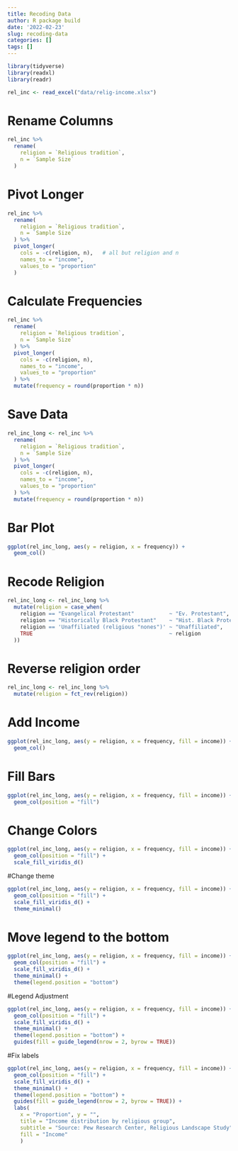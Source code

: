 ```yaml
---
title: Recoding Data
author: R package build
date: '2022-02-23'
slug: recoding-data
categories: []
tags: []
---
```

```r
library(tidyverse)
library(readxl)
library(readr)
```

```r
rel_inc <- read_excel("data/relig-income.xlsx")
```

# Rename Columns
```r
rel_inc %>%
  rename( 
    religion = `Religious tradition`, 
    n = `Sample Size` 
  )
```

# Pivot Longer
```r
rel_inc %>%
  rename(
    religion = `Religious tradition`,
    n = `Sample Size`
  ) %>%
  pivot_longer( 
    cols = -c(religion, n),   # all but religion and n 
    names_to = "income",  
    values_to = "proportion" 
  )
```

# Calculate Frequencies
```r
rel_inc %>%
  rename(
    religion = `Religious tradition`,
    n = `Sample Size`
  ) %>%
  pivot_longer(
    cols = -c(religion, n), 
    names_to = "income", 
    values_to = "proportion"
  ) %>%
  mutate(frequency = round(proportion * n))
```

# Save Data
```r
rel_inc_long <- rel_inc %>% 
  rename(
    religion = `Religious tradition`,
    n = `Sample Size`
  ) %>%
  pivot_longer(
    cols = -c(religion, n), 
    names_to = "income", 
    values_to = "proportion"
  ) %>%
  mutate(frequency = round(proportion * n))
```

# Bar Plot
```r
ggplot(rel_inc_long, aes(y = religion, x = frequency)) +
  geom_col()
```

# Recode Religion
```r
rel_inc_long <- rel_inc_long %>%
  mutate(religion = case_when(
    religion == "Evangelical Protestant"           ~ "Ev. Protestant",
    religion == "Historically Black Protestant"    ~ "Hist. Black Protestant",
    religion == 'Unaffiliated (religious "nones")' ~ "Unaffiliated",
    TRUE                                           ~ religion
  ))
```

# Reverse religion order
```r
rel_inc_long <- rel_inc_long %>%
  mutate(religion = fct_rev(religion))
```

# Add Income
```r
ggplot(rel_inc_long, aes(y = religion, x = frequency, fill = income)) + 
  geom_col()
```

# Fill Bars
```r
ggplot(rel_inc_long, aes(y = religion, x = frequency, fill = income)) +
  geom_col(position = "fill")
```

# Change Colors
```r
ggplot(rel_inc_long, aes(y = religion, x = frequency, fill = income)) +
  geom_col(position = "fill") +
  scale_fill_viridis_d()
```

#Change theme 
```r
ggplot(rel_inc_long, aes(y = religion, x = frequency, fill = income)) +
  geom_col(position = "fill") +
  scale_fill_viridis_d() +
  theme_minimal()
```

# Move legend to the bottom
```r
ggplot(rel_inc_long, aes(y = religion, x = frequency, fill = income)) +
  geom_col(position = "fill") +
  scale_fill_viridis_d() +
  theme_minimal() +
  theme(legend.position = "bottom")
```

#Legend Adjustment
```r
ggplot(rel_inc_long, aes(y = religion, x = frequency, fill = income)) +
  geom_col(position = "fill") +
  scale_fill_viridis_d() +
  theme_minimal() +
  theme(legend.position = "bottom") +
  guides(fill = guide_legend(nrow = 2, byrow = TRUE))
```

#Fix labels
```r
ggplot(rel_inc_long, aes(y = religion, x = frequency, fill = income)) +
  geom_col(position = "fill") +
  scale_fill_viridis_d() +
  theme_minimal() +
  theme(legend.position = "bottom") +
  guides(fill = guide_legend(nrow = 2, byrow = TRUE)) +
  labs(
    x = "Proportion", y = "", 
    title = "Income distribution by religious group", 
    subtitle = "Source: Pew Research Center, Religious Landscape Study", 
    fill = "Income" 
    )
```

